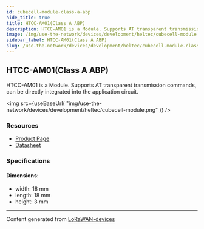 ```yaml
---
id: cubecell-module-class-a-abp
hide_title: true
title: HTCC-AM01(Class A ABP)
description: HTCC-AM01 is a Module. Supports AT transparent transmission commands, can be directly integrated into the application circuit.
image: /img/use-the-network/devices/development/heltec/cubecell-module.png
sidebar_label: HTCC-AM01(Class A ABP)
slug: /use-the-network/devices/development/heltec/cubecell-module-class-a-abp
---
```



## HTCC-AM01(Class A ABP)

HTCC-AM01 is a Module. Supports AT transparent transmission commands, can be directly integrated into the application circuit.

<img
src={useBaseUrl(
"img/use-the-network/devices/development/heltec/cubecell-module.png"
)}
/>

### Resources

- [Product Page](https://heltec.org/project/htcc-am01/)
- [Datasheet](https://heltec.org/project/htcc-am01/#1552557147424-7f1ec-5c652144-e1d6f6d7-e5b5)

### Specifications

#### Dimensions:
- width: 18 mm
- length: 18 mm
- height: 3 mm



---
Content generated from [LoRaWAN-devices](https://github.com/TheThingsNetwork/lorawan-devices)